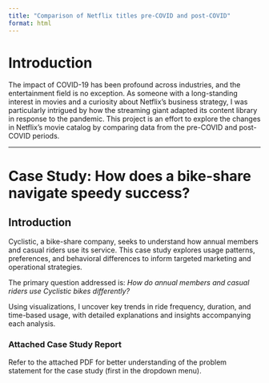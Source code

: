 ```yaml
---
title: "Comparison of Netflix titles pre-COVID and post-COVID"
format: html
---
```


# Introduction
The impact of COVID-19 has been profound across industries, and the entertainment field is no exception. 
As someone with a long-standing interest in movies and a curiosity about Netflix's business strategy, I was particularly intrigued by how the streaming giant adapted its content library in response to the pandemic.
This project is an effort to explore the changes in Netflix's movie catalog by comparing data from the pre-COVID and post-COVID periods.

---

# Case Study: How does a bike-share navigate speedy success?
## Introduction
Cyclistic, a bike-share company, seeks to understand how annual members and casual riders use its service. This case study explores usage patterns, preferences, and behavioral differences to inform targeted marketing and operational strategies.

The primary question addressed is: *How do annual members and casual riders use Cyclistic bikes differently?*

Using visualizations, I uncover key trends in ride frequency, duration, and time-based usage, with detailed explanations and insights accompanying each analysis.

### Attached Case Study Report
Refer to the attached PDF for better understanding of the problem statement for the case study (first in the dropdown menu).

